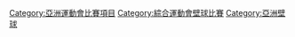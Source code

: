 [[Category:亞洲運動會比賽項目|Category:亞洲運動會比賽項目]]
[[Category:綜合運動會壁球比賽|Category:綜合運動會壁球比賽]]
[[Category:亞洲壁球|Category:亞洲壁球]]